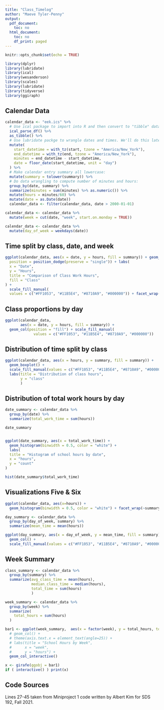 ```yaml
---
title: "Class_Timelog"
author: "Maeve Tyler-Penny"
output:
  pdf_document:
    toc: no
  html_document:
    toc: no
    df_print: paged
---
```


```r
knitr::opts_chunk$set(echo = TRUE)
```


```r
library(dplyr)
library(lubridate)
library(ical)
library(wesanderson)
library(scales)
library(lubridate)
library(tidyverse)
library(ggiraph)
```
## Calendar Data
```r
calendar_data <- "eek.ics" %>% 
  # Use ical package to import into R and then convert to "tibble" data frame format:
  ical_parse_df() %>% 
  as_tibble() %>% 
  # Use lubridate packge to wrangle dates and times. We'll do this later this semester:
  mutate(
    start_datetime = with_tz(start, tzone = "America/New_York"),
    end_datetime = with_tz(end, tzone = "America/New_York"),
    minutes = end_datetime - start_datetime,
    date = floor_date(start_datetime, unit = "day")
  ) %>%
  # Make calendar entry summary all lowercase:
  mutate(summary = tolower(summary)) %>% 
  # Do data wrangling to compute number of minutes and hours:
  group_by(date, summary) %>%
  summarize(minutes = sum(minutes) %>% as.numeric()) %>%
  mutate(hours = minutes/60) %>% 
  mutate(date = as.Date(date))
  calendar_data <- filter(calendar_data, date > 2000-01-01)
```

```r
calendar_data <- calendar_data %>% 
  mutate(week = cut(date, "week", start.on.monday = TRUE))

calendar_data <- calendar_data %>% 
  mutate(day_of_week = weekdays(date))

```

## Time split by class, date, and week
```r
ggplot(calendar_data, aes(x = date, y = hours, fill = summary)) + geom_col(
  position = position_dodge(preserve = "single")) + labs(
  x = "Date",
  y = "Hours",
  title = "Comparison of Class Work Hours",
  fill = "Class"
) +
  scale_fill_manual(
  values = c("#FF1053", "#11B5E4", "#8710A9", "#000000")) + facet_wrap(~week, ncol = 3, scales = "free_x")
```

## Class proportions by day
```r
ggplot(calendar_data, 
       aes(x = date, y = hours, fill = summary)) + 
  geom_col(position = "fill") + scale_fill_manual(
             values = c("#FF1053", "#11B5E4", "#8710A9", "#000000"))
```

## Distribution of time split by class
```r
ggplot(calendar_data, aes(x = hours, y = summary, fill = summary)) + 
  geom_boxplot() + 
  scale_fill_manual(values = c("#FF1053", "#11B5E4", "#8710A9", "#000000")) +
  labs(title = "Distribution of class hours",
       y = "class"
       )
```

## Distribution of total work hours by day
```r
date_summary <- calendar_data %>% 
  group_by(date) %>% 
  summarize(total_work_time = sum(hours))

date_summary


ggplot(date_summary, aes(x = total_work_time)) +
  geom_histogram(binwidth = 0.5, color = "white") +
  labs(
  title = "Histogram of school hours by date",
  x = "hours",
  y = "count"
)

hist(date_summary$total_work_time)

```

## Visualizations Five & Six
```r
ggplot(calendar_data, aes(x=hours)) + 
  geom_histogram(binwidth = 0.5, color = "white") + facet_wrap(~summary)

day_summary <- calendar_data %>% 
  group_by(day_of_week, summary) %>% 
  summarize(mean_time = mean(hours))

ggplot(day_summary, aes(x = day_of_week, y = mean_time, fill = summary)) + 
  geom_col() + 
  scale_fill_manual(values = c("#FF1053", "#11B5E4", "#8710A9", "#000000"))
```

## Week Summary
```r
class_summary <- calendar_data %>%
  group_by(summary) %>%
  summarize(avg_class_time = mean(hours),
            median_class_time = median(hours),
            total_time = sum(hours)
            )
```


```r
week_summary <- calendar_data %>% 
  group_by(week) %>% 
  summarize(
    total_hours = sum(hours)
  )

bar1 <- ggplot(week_summary,  aes(x = factor(week), y = total_hours, tooltip = total_hours, data_id = week)) + 
  # geom_col() +
  # theme(axis.text.x = element_text(angle=25)) +
  # labs(title = "School Hours by Week",
  #      x = "week",
  #      y = "hours") + 
  geom_col_interactive()

x <- girafe(ggobj = bar1)
if ( interactive() ) print(x)
```


## Code Sources
Lines 27-45 taken from Miniproject 1 code written by Albert Kim for SDS 192, 
Fall 2021.

